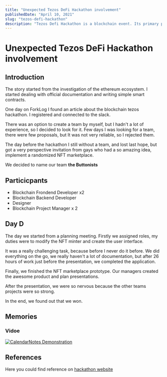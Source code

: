 ```yaml
---
title: "Unexpected Tezos DeFi Hackathon involvement"
publishedDate: "April 10, 2021"
slug: "tezos-defi-hackathon"
description: "Tezos Defi Hackathon is a blockchain event. Its primary purpose is an expansion of Tezos infrastructure and community."
---
```



# Unexpected Tezos DeFi Hackathon involvement

## Introduction

The story started from the investigation of the ethereum ecosystem. I started dealing with official documentation and writing simple smart contracts. 

One day on ForkLog I found an article about the blockchain tezos hackathon. I registered and connected to the slack. 

There was an option to create a team by myself, but I hadn't a lot of experience, so I decided to look for it. Few days I was looking for a team, there were few proposals, but It was not very reliable, so I rejected them.

The day before the hackathon I still without a team, and lost last hope, but got a very perspective invitation from gays who had a so amazing idea, implement a randomized NFT marketplace.

We decided to name our team **the Buttonists**

## Particicpants

- Blockchain Frondend Developer x2
- Blockchain Backend Developer
- Designer
- Blockchain Project Manager x 2

## Day D

The day we started from a planning meeting. Firstly we assigned roles, my duties were to modify the NFT minter and create the user interface.

It was a really challenging task, because before I never do it before. We did everything on the go, we really haven't a lot of documentation, but after 26 hours of work just before the presentation, we completed the application.

Finally, we finished the NFT marketplace prototype. Our managers created the awesome product and plan presentations.

After the presentation, we were so nervous because the other teams projects were so strong.

In the end, we found out that we won.

## Memories

### Vidoe 

[![CalendarNotes Demonstration](/tezos.jpg)](https://www.youtube.com/watch?v=4bU5bE2CuaI&ab_channel=forklog "CalendarNotes Demonstration")

## References

Here you could find reference on [hackathon website](https://hackathon.tezos.org.ua/)